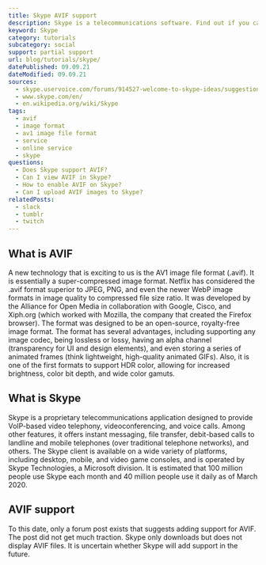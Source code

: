 ```yaml
---
title: Skype AVIF support
description: Skype is a telecommunications software. Find out if you can use AVIF images in the chat.
keyword: Skype
category: tutorials
subcategory: social
support: partial support
url: blog/tutorials/skype/
datePublished: 09.09.21
dateModified: 09.09.21
sources:
  - skype.uservoice.com/forums/914527-welcome-to-skype-ideas/suggestions/41750590-avif
  - www.skype.com/en/
  - en.wikipedia.org/wiki/Skype
tags:
  - avif
  - image format
  - av1 image file format
  - service
  - online service
  - skype
questions:
  - Does Skype support AVIF?
  - Can I view AVIF in Skype?
  - How to enable AVIF on Skype?
  - Can I upload AVIF images to Skype?
relatedPosts:
  - slack
  - tumblr
  - twitch
---
```


## What is AVIF

A new technology that is exciting to us is the AV1 image file format (.avif). It is essentially a super-compressed image format. Netflix has considered the .avif format superior to JPEG, PNG, and even the newer WebP image formats in image quality to compressed file size ratio. It was developed by the Alliance for Open Media in collaboration with Google, Cisco, and Xiph.org (which worked with Mozilla, the company that created the Firefox browser). The format was designed to be an open-source, royalty-free image format. The format has several advantages, including supporting any image codec, being lossless or lossy, having an alpha channel (transparency for UI and design elements), and even storing a series of animated frames (think lightweight, high-quality animated GIFs). Also, it is one of the first formats to support HDR color, allowing for increased brightness, color bit depth, and wide color gamuts.

## What is Skype

Skype is a proprietary telecommunications application designed to provide VoIP-based video telephony, videoconferencing, and voice calls. Among other features, it offers instant messaging, file transfer, debit-based calls to landline and mobile telephones (over traditional telephone networks), and others. The Skype client is available on a wide variety of platforms, including desktop, mobile, and video game consoles, and is operated by Skype Technologies, a Microsoft division. It is estimated that 100 million people use Skype each month and 40 million people use it daily as of March 2020.

## AVIF support

To this date, only a forum post exists that suggests adding support for AVIF. The post did not get much traction. Skype only downloads but does not display AVIF files. It is uncertain whether Skype will add support in the future.

